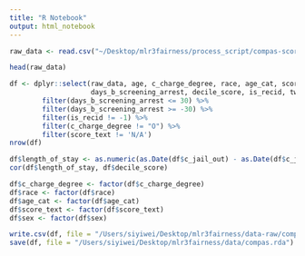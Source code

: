 ```yaml
---
title: "R Notebook"
output: html_notebook
---
```


```r
raw_data <- read.csv("~/Desktop/mlr3fairness/process_script/compas-scores-two-years.csv")
```

```r
head(raw_data)
```


```r
df <- dplyr::select(raw_data, age, c_charge_degree, race, age_cat, score_text, sex, priors_count, 
                    days_b_screening_arrest, decile_score, is_recid, two_year_recid, c_jail_in, c_jail_out) %>% 
        filter(days_b_screening_arrest <= 30) %>%
        filter(days_b_screening_arrest >= -30) %>%
        filter(is_recid != -1) %>%
        filter(c_charge_degree != "O") %>%
        filter(score_text != 'N/A')
nrow(df)
```

```r
df$length_of_stay <- as.numeric(as.Date(df$c_jail_out) - as.Date(df$c_jail_in))
cor(df$length_of_stay, df$decile_score)
```

```r
df$c_charge_degree <- factor(df$c_charge_degree)
df$race <- factor(df$race)
df$age_cat <- factor(df$age_cat)
df$score_text <- factor(df$score_text)
df$sex <- factor(df$sex)
```


```r
write.csv(df, file = "/Users/siyiwei/Desktop/mlr3fairness/data-raw/compas-scores-two-years.csv", row.names = F)
save(df, file = "/Users/siyiwei/Desktop/mlr3fairness/data/compas.rda")
```

